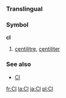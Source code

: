===Translingual===

===Symbol===
'''cl'''
# [[centilitre]], [[centiliter]]
===See also===
* [[Cl]]
[[fr:Cl]]
[[la:Cl]]
[[ja:Cl]]
[[pl:Cl]]